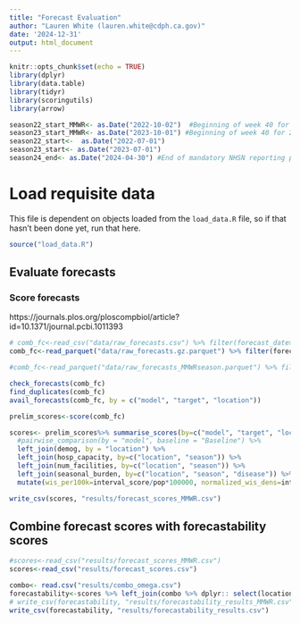 ```yaml
---
title: "Forecast Evaluation"
author: "Lauren White (lauren.white@cdph.ca.gov)"
date: '2024-12-31'
output: html_document
---
```


```r
knitr::opts_chunk$set(echo = TRUE)
library(dplyr)
library(data.table)
library(tidyr)
library(scoringutils)
library(arrow)

season22_start_MMWR<- as.Date("2022-10-02")  #Beginning of week 40 for 2022-2023 season
season23_start_MMWR<- as.Date("2023-10-01") #Beginning of week 40 for 2023-2024 season
season22_start<-  as.Date("2022-07-01")
season23_start<- as.Date("2023-07-01")
season24_end<- as.Date("2024-04-30") #End of mandatory NHSN reporting period in 2024
```

# Load requisite data
This file is dependent on objects loaded from the `load_data.R` file, so if that hasn't been done yet, run that here.

```r
source("load_data.R")
```


## Evaluate forecasts

### Score forecasts
https://journals.plos.org/ploscompbiol/article?id=10.1371/journal.pcbi.1011393
```r
# comb_fc<-read_csv("data/raw_forecasts.csv") %>% filter(forecast_date>season22_start)
comb_fc<-read_parquet("data/raw_forecasts.gz.parquet") %>% filter(forecast_date>season22_start)

#comb_fc<-read_parquet("data/raw_forecasts_MMWRseason.parquet") %>% filter(forecast_date>season22_start) #alternative for MMWR-based seasons

check_forecasts(comb_fc)
find_duplicates(comb_fc)
avail_forecasts(comb_fc, by = c("model", "target", "location"))

prelim_scores<-score(comb_fc) 

scores<- prelim_scores%>% summarise_scores(by=c("model", "target", "location", "season", "disease"), relative_skill = TRUE, baseline= "Baseline") %>%  
  #pairwise_comparison(by = "model", baseline = "Baseline") %>%
  left_join(demog, by = "location") %>%
  left_join(hosp_capacity, by=c("location", "season")) %>%
  left_join(num_facilities, by=c("location", "season")) %>%
  left_join(seasonal_burden, by=c("location", "season", "disease")) %>%
  mutate(wis_per100k=interval_score/pop*100000, normalized_wis_dens=interval_score/density, wis_hosp_capacity= interval_score/inpatient_beds, wis_facilities=interval_score/median_facilities, wis_burden= interval_score/burden)

write_csv(scores, "results/forecast_scores_MMWR.csv")

```

## Combine forecast scores with forecastability scores

```r
#scores<-read_csv("results/forecast_scores_MMWR.csv")
scores<-read_csv("results/forecast_scores.csv")

combo<- read.csv("results/combo_omega.csv")
forecastability<-scores %>% left_join(combo %>% dplyr:: select(location, omega, season, disease), by= c("location", "season", "disease"))
# write_csv(forecastability, "results/forecastability_results_MMWR.csv")
write_csv(forecastability, "results/forecastability_results.csv")
```

